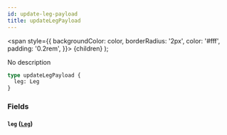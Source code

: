 ```yaml
---
id: update-leg-payload
title: updateLegPayload
---
```


<span
style={{
      backgroundColor: color,
      borderRadius: '2px',
      color: '#fff',
      padding: '0.2rem',
    }}>
{children}
</span>
);

No description

```graphql
type updateLegPayload {
  leg: Leg
}
```

### Fields

#### `leg` ([`Leg`](/v1/objects/leg))
